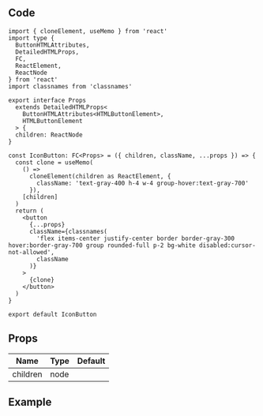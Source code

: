 
## Code

```tsx title="components/IconButton/index.tsx"
import { cloneElement, useMemo } from 'react'
import type {
  ButtonHTMLAttributes,
  DetailedHTMLProps,
  FC,
  ReactElement,
  ReactNode
} from 'react'
import classnames from 'classnames'

export interface Props
  extends DetailedHTMLProps<
    ButtonHTMLAttributes<HTMLButtonElement>,
    HTMLButtonElement
  > {
  children: ReactNode
}

const IconButton: FC<Props> = ({ children, className, ...props }) => {
  const clone = useMemo(
    () =>
      cloneElement(children as ReactElement, {
        className: 'text-gray-400 h-4 w-4 group-hover:text-gray-700'
      }),
    [children]
  )
  return (
    <button
      {...props}
      className={classnames(
        'flex items-center justify-center border border-gray-300 hover:border-gray-700 group rounded-full p-2 bg-white disabled:cursor-not-allowed',
        className
      )}
    >
      {clone}
    </button>
  )
}

export default IconButton
```

## Props

| Name                 | Type | Default |
| -------------------- | ---- | ------- |
| children<Required /> | node |         |

## Example

<Codesandbox name="iconbutton" />
